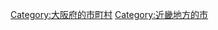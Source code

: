 {{Commonscat|Kadoma, Osaka}}
{{Catmore}}

{{DEFAULTSORT:Kadoma-shi}}
[[Category:大阪府的市町村|Category:大阪府的市町村]]
[[Category:近畿地方的市|Category:近畿地方的市]]